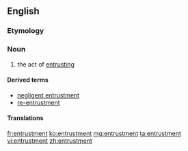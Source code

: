 ==English==

===Etymology===
{{suffix|entrust|ment|lang=en}}

===Noun===
{{en-noun}}

# the act of [[entrust]]ing

====Derived terms====
* [[negligent entrustment]]
* [[re-entrustment]]

====Translations====
{{trans-top|the act of entrusting}}
{{trans-mid}}
{{trans-bottom}}

[[fr:entrustment]]
[[ko:entrustment]]
[[mg:entrustment]]
[[ta:entrustment]]
[[vi:entrustment]]
[[zh:entrustment]]
